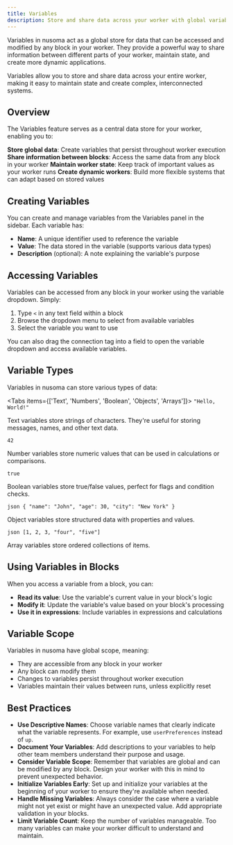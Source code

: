 ```yaml
---
title: Variables
description: Store and share data across your worker with global variables
---
```



Variables in nusoma act as a global store for data that can be accessed and modified by any block in your worker. They provide a powerful way to share information between different parts of your worker, maintain state, and create more dynamic applications.

<ThemeImage
  lightSrc="/static/light/variables-light.png"
  darkSrc="/static/dark/variables-dark.png"
  alt="Variables Panel"
  width={300}
  height={175}
/>

<Callout type="info">
  Variables allow you to store and share data across your entire worker, making it easy to
  maintain state and create complex, interconnected systems.
</Callout>

## Overview

The Variables feature serves as a central data store for your worker, enabling you to:

<Steps>
  <Step>
    <strong>Store global data</strong>: Create variables that persist throughout worker execution
  </Step>
  <Step>
    <strong>Share information between blocks</strong>: Access the same data from any block in your
    worker
  </Step>
  <Step>
    <strong>Maintain worker state</strong>: Keep track of important values as your worker runs
  </Step>
  <Step>
    <strong>Create dynamic workers</strong>: Build more flexible systems that can adapt based on
    stored values
  </Step>
</Steps>

## Creating Variables

You can create and manage variables from the Variables panel in the sidebar. Each variable has:

- **Name**: A unique identifier used to reference the variable
- **Value**: The data stored in the variable (supports various data types)
- **Description** (optional): A note explaining the variable's purpose

## Accessing Variables

Variables can be accessed from any block in your worker using the variable dropdown. Simply:

1. Type `<` in any text field within a block
2. Browse the dropdown menu to select from available variables
3. Select the variable you want to use

<ThemeImage
  lightSrc="/static/light/variabledropdown-light.png"
  darkSrc="/static/dark/variabledropdown-dark.png"
  alt="Variable Dropdown"
  width={300}
  height={175}
/>

<Callout>
  You can also drag the connection tag into a field to open the variable dropdown and access
  available variables.
</Callout>

## Variable Types

Variables in nusoma can store various types of data:

<Tabs items={['Text', 'Numbers', 'Boolean', 'Objects', 'Arrays']}>
  <Tab>
    ```
    "Hello, World!"
    ```
    <p className="mt-2">Text variables store strings of characters. They're useful for storing messages, names, and other text data.</p>
  </Tab>
  <Tab>
    ```
    42
    ```
    <p className="mt-2">Number variables store numeric values that can be used in calculations or comparisons.</p>
  </Tab>
  <Tab>
    ```
    true
    ```
    <p className="mt-2">Boolean variables store true/false values, perfect for flags and condition checks.</p>
  </Tab>
  <Tab>
    ```json
    {
      "name": "John",
      "age": 30,
      "city": "New York"
    }
    ```
    <p className="mt-2">Object variables store structured data with properties and values.</p>
  </Tab>
  <Tab>
    ```json
    [1, 2, 3, "four", "five"]
    ```
    <p className="mt-2">Array variables store ordered collections of items.</p>
  </Tab>
</Tabs>

## Using Variables in Blocks

When you access a variable from a block, you can:

- **Read its value**: Use the variable's current value in your block's logic
- **Modify it**: Update the variable's value based on your block's processing
- **Use it in expressions**: Include variables in expressions and calculations

## Variable Scope

Variables in nusoma have global scope, meaning:

- They are accessible from any block in your worker
- Any block can modify them
- Changes to variables persist throughout worker execution
- Variables maintain their values between runs, unless explicitly reset

## Best Practices

- **Use Descriptive Names**: Choose variable names that clearly indicate what the variable represents. For example, use `userPreferences` instead of `up`.
- **Document Your Variables**: Add descriptions to your variables to help other team members understand their purpose and usage.
- **Consider Variable Scope**: Remember that variables are global and can be modified by any block. Design your worker with this in mind to prevent unexpected behavior.
- **Initialize Variables Early**: Set up and initialize your variables at the beginning of your worker to ensure they're available when needed.
- **Handle Missing Variables**: Always consider the case where a variable might not yet exist or might have an unexpected value. Add appropriate validation in your blocks.
- **Limit Variable Count**: Keep the number of variables manageable. Too many variables can make your worker difficult to understand and maintain.
